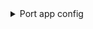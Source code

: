 <details>
  <summary>Port app config </summary>

  ```yaml showLineNumbers
deleteDependentEntities: true
resources:
  - kind: repository
    selector:
      query: 'true'
    port:
      entity:
        mappings:
          identifier: .name
          title: .name
          blueprint: '"githubRepository"'
          properties:
            description: if .description then .description else "" end
            visibility: if .private then "private" else "public" end
            defaultBranch: .default_branch
            readme: file://README.md
            url: .html_url
            language: if .language then .language else "" end
  - kind: file
    selector:
      query: 'true'
      files:
        - path: '*.txt'
          repos:
            - name: test-repo
    port:
      entity:
        mappings:
          identifier: .name
          title: .name
          blueprint: '"files"'
          properties:
            name: .name
            path: .path
          relations:
            repository: .repository.name
  ```
</details>
